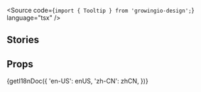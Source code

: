 
<Meta of={TooltipStories} />

<Title>
  <FormattedMessage id="tooltip-docs-title" />
</Title>
<p>
  <FormattedMessage id="tooltip-docs-desc" />
</p>

<Source code={`import { Tooltip } from 'growingio-design';`} language="tsx" />

## Stories

<h3 id="basic">
  <FormattedMessage id="tooltip-docs-basic-title" />
</h3>
<p>
  <FormattedMessage id="tooltip-docs-basic-desc" />
</p>
<Canvas of={TooltipStories.Basic} />

<h3 id="mini">
  <FormattedMessage id="tooltip-docs-mini-title" />
</h3>
<p>
  <FormattedMessage id="tooltip-docs-mini-desc" />
</p>
<Canvas of={TooltipStories.Mini} />

<h3 id="position">
  <FormattedMessage id="tooltip-docs-position-title" />
</h3>
<p>
  <FormattedMessage id="tooltip-docs-position-desc" />
</p>
<Canvas of={TooltipStories.Position} />

<h3 id="color">
  <FormattedMessage id="tooltip-docs-color-title" />
</h3>
<p>
  <FormattedMessage id="tooltip-docs-color-desc" />
</p>
<Canvas of={TooltipStories.Color} />

<h3 id="with-link">
  <FormattedMessage id="tooltip-docs-with-link-title" />
</h3>
<Canvas of={TooltipStories.WithLink} />

## Props

<Markdown>
  {getI18nDoc({
    'en-US': enUS,
    'zh-CN': zhCN,
  })}
</Markdown>
